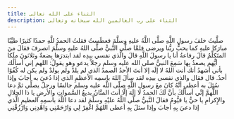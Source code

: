 ```yaml
---
title: الثناء على الله تعالى
description: الثناء على رب العالمين الله سبحانه وتعالى
---
```


<Stepper>
  
  <StepperItem title="قُلِ اللَّهُمَّ مَالِكَ الْمُلْكِ تُؤْتِي الْمُلْكَ مَنْ تَشَاءُ وَتَنْزِعُ الْمُلْكَ مِمَّنْ تَشَاءُ وَتُعِزُّ مَنْ تَشَاءُ وَتُذِلُّ مَنْ تَشَاءُ بِيَدِكَ الْخَيْرُ إِنَّكَ عَلَى كُلِّ شَيْءٍ قَدِيرٌ ۝ تُولِجُ اللَّيْلَ فِي النَّهَارِ وَتُولِجُ النَّهَارَ فِي اللَّيْلِ وَتُخْرِجُ الْحَيَّ مِنَ الْمَيِّتِ وَتُخْرِجُ الْمَيِّتَ مِنَ الْحَيِّ وَتَرْزُقُ مَنْ تَشَاءُ بِغَيْرِ حِسَابٍ [آل عمران:26- 27]." clicksRequired={1}>
  
  </StepperItem>
 
  <StepperItem title="الْحَمْدُ لِلَّهِ الَّذِي خَلَقَ السَّمَاوَاتِ وَالْأَرْضَ وَجَعَلَ الظُّلُمَاتِ وَالنُّورَ ۖ ثُمَّ الَّذِينَ كَفَرُوا بِرَبِّهِمْ يَعْدِلُونَ" clicksRequired={1}>
  
  </StepperItem>
 
  <StepperItem title="قال تعالى : الْحَمْدُ لِلَّهِ الَّذِي هَدَانَا لِهَٰذَا وَمَا كُنَّا لِنَهْتَدِيَ لَوْلَا أَنْ هَدَانَا اللَّهُ" clicksRequired={1}>
  
  </StepperItem>
 
  <StepperItem title="قال تعالى : الْحَمْدُ لِلَّهِ فَاطِرِ السَّمَاوَاتِ وَالْأَرْضِ جَاعِلِ الْمَلَائِكَةِ رُسُلًا أُولِي أَجْنِحَةٍ مَّثْنَىٰ وَثُلَاثَ وَرُبَاعَ ۚ يَزِيدُ فِي الْخَلْقِ مَا يَشَاءُ ۚ إِنَّ اللَّهَ عَلَىٰ كُلِّ شَيْءٍ قَدِيرٌ" clicksRequired={1}>
  
  </StepperItem>
 
  <StepperItem title=" قال تعالى : ﴿ الْحَمْدُ لِلَّهِ الَّذِي أَنزَلَ عَلَىٰ عَبْدِهِ الْكِتَابَ وَلَمْ يَجْعَل لَّهُ عِوَجًا ۜ﴾" clicksRequired={1}>
  
  </StepperItem>
 
  <StepperItem title="قال تعالى : هُوَ اللَّهُ الَّذِي لَا إِلَٰهَ إِلَّا هُوَ الْمَلِكُ الْقُدُّوسُ السَّلَامُ الْمُؤْمِنُ الْمُهَيْمِنُ الْعَزِيزُ الْجَبَّارُ الْمُتَكَبِّرُ ۚ سُبْحَانَ اللَّهِ عَمَّا يُشْرِكُونَ" clicksRequired={1}>
  
  </StepperItem>
 
  <StepperItem title="﴿ الْحَمْدُ لِلَّهِ الَّذِي لَهُ مَا فِي السَّمَاوَاتِ وَمَا فِي الْأَرْضِ وَلَهُ الْحَمْدُ فِي الْآخِرَةِ ۚ وَهُوَ الْحَكِيمُ الْخَبِيرُ﴾
[ سبأ: 1]" clicksRequired={1}>
  
  </StepperItem>
 
  <StepperItem title="قال تعالى : وَقُلِ الْحَمْدُ لِلَّهِ الَّذِي لَمْ يَتَّخِذْ وَلَدًا وَلَمْ يَكُن لَّهُ شَرِيكٌ فِي الْمُلْكِ وَلَمْ يَكُن لَّهُ وَلِيٌّ مِّنَ الذُّلِّ ۖ وَكَبِّرْهُ تَكْبِيرًا (111)" clicksRequired={1}>
  
  </StepperItem>
 
  <StepperItem title="اللَّهمَّ لَكَ الحمدُ أنتَ ربُّ السَّمواتِ والأرضِ ومن فيهنَّ، ولَكَ الحمدُ أنتَ قيُّومُ السَّمواتِ والأرضِ ومن فيهنَّ، ولَكَ الحمدُ أنتَ نور السَّمواتِ والأرضِ ومن فيهنَّ ، أنتَ الحقُّ، وقولُكَ الحقُّ، ووعدك حقٌّ، والجنَّةُ حقٌّ، والنَّارُ حقٌّ، والنَّبيُّونَ حقٌّ، ومحمَّدٌ حقٌّ، اللَّهمَّ لَكَ أسلمتُ، وبِكَ آمنتُ، وعليْكَ توَكَّلتُ، وإليْكَ أنَبتُ، وبِكَ خاصَمتُ، وإليْكَ حاكمتُ، فاغفِر لي ما قدَّمتُ وما أخَّرتُ، وما أسررتُ وما أعلَنتُ، أنتَ إلَهي لاَ إلَهَ إلَّا أنتَ" clicksRequired={1}>
 
  </StepperItem>
  <StepperItem title="اللهمَّ لك الحمدُ كلُّه ولك الملكُ كلُّه بيدِك الخيرُ كلُّه إليك يرجعُ الأمرُ كلُّه علانيتُه وسرُّه فأهلٌ أن تُحمدَ إنك على كلِّ شيءٍ قديرٌ اللهمَّ اغفرْ لي جميعَ ما مضَى من ذنوبي واعصِمْني فيما بقِيَ من عمُرِي وارزقْني عملًا زاكيًا" clicksRequired={1}>
  
  </StepperItem>
  <StepperItem title="الحمدُ للَّهِ حمدًا كثيرًا طيِّبًا مبارَكا عليهِ كما يحبُّ ربُّنا ويرضى " clicksRequired={1}>
    <Note title="الحديث"> 
صلَّيتُ خلفَ رسولِ اللَّهِ صلَّى اللَّهُ عليهِ وسلَّمَ فعطَستُ فقلتُ الحمدُ للَّهِ حمدًا كثيرًا طيِّبًا مبارَكا عليهِ كما يحبُّ ربُّنا ويرضى فلمَّا صلَّى النَّبيُّ صلَّى اللهُ عليهِ وسلَّمَ انصرفَ فقالَ منَ المتَكلِّمُ قالَ رفاعةُ أنا يا رسولَ اللَّهِ قالَ والَّذي نفسي بيدِه لقد ابتدرَها بِضعةٌ وثلاثونَ ملَكا أيُّهم يصعدُ بِها
    <span/>
    </Note>
  </StepperItem>
  <StepperItem title="الحمد لله كثيراً والله أكبر كبيراً" clicksRequired={1}>

  </StepperItem>



  <StepperItem title=" اللهمَّ إنِّي أسألُك بأني أشهدُ أنك أنت اللهُ لا إلهَ إلا أنتَ الأحدُ الصمدُ الذي لم يلدْ ولم يولدْ ولم يكنْ له كفُوًا أحدٌ" clicksRequired={1}>
      <Note title="الحديث"> 
سَمِعَ النبيُّ صلى الله عليه وسلم رجلاً يدعو وهو يقولُ: اللهم إني أسألُك بأني أشهدُ أنك أنت اللهُ لا إلَه إلا أنتَ الأحدُ الصمدُ الذي لم يلدْ ولم يولدْ ولم يكن له كُفُوًا أحدٌ. قال فقال والذي نفسي بيدِه لقد سألَ اللهَ باسمِه الأعظمِ الذي إذا دُعيَ به أجابَ وإذا سُئِلَ به أعطى 
   <span/>
    </Note>
  </StepperItem>
  <StepperItem title=" اللهمَّ إني أسألُك بأن لك الحمدَ لا إله إلا أنتَ الحنانُ المنانُ بديعُ السماواتِ والأرضِ يا ذا الجلالِ والإكرامِ يا حيُّ يا قيومٌ" clicksRequired={1}>
       <Note title="الحديث"> 
أنَّهُ كانَ معَ رسولِ اللَّهِ صلّى اللَّه عليه وسلم جالسًا ورجلٌ يصلِّي ثمَّ دعا اللَّهمَّ إنِّي أسألُكَ بأنَّ لَكَ الحمدُ لا إلَهَ إلَّا أنتَ المنَّانُ بديعُ السَّمواتِ والأرضِ يا ذا الجلالِ والإِكرامِ يا حيُّ يا قيُّومُ فقالَ النَّبيُّ صلَّى اللَّهُ عليْهِ وسلَّمَ لقد دعا اللَّهَ باسمِهِ العظيمِ الَّذي إذا دعيَ بِهِ أجابَ وإذا سئلَ بِهِ أعطى 
   <span/>
   </Note>
  </StepperItem>
  <StepperItem title="من قال حين يصبحُ أو يمسي: اللهمَّ إني أصبحتُ أشهدُكَ وأشهدُ حملةَ عرشِكَ، وملائكتَكَ وجميعَ خلقِك بأنَّك أنت اللهُ لا إلهَ إلا أنتَ وحدك لا شريكَ لك، وأنَّ محمَّدًا عبدُك ورسولُك أعتقَ اللهُ ربُعَه من النَّارِ، ومن قالها مرَّتين أعتقَ اللهُ نصفَه من النَّارِ، ومن قالها ثلاثًا أعتقَ اللهُ ثلاثةَ أرباعِه من النَّارِ، فإن قالها أربعًا أعتقَه اللهُ من النَّارِ" clicksRequired={1}>
  
  </StepperItem>
  <StepperItem title="سبحان الله، والحمد لله، ولا إله إلا الله، والله أكبر، ولا حول ولا قوة إلا بالله" clicksRequired={1}>
  
  </StepperItem>
  <StepperItem title="لَا إِلَهَ إِلَّا اللهُ وَحْدَهُ لَا شَرِيكَ لَهُ، اللهُ أَكْبَرُ كَبِيرًا، وَالْحَمْدُ لِلَّهِ كَثِيرًا، سُبْحَانَ اللهِ رَبِّ الْعَالَمِينَ، لَا حَوْلَ وَلَا قُوَّةَ إِلَّا بِاللهِ الْعَزِيزِ الْحَكِيمِ" clicksRequired={1}>
    <Note type="" title="قل بعدها"> 
اللهُمَّ اغْفِرْ لِي وَارْحَمْنِي وَاهْدِنِي وَارْزُقْنِي
    <span/>
    </Note>
  </StepperItem>
  <StepperItem title="قال رسول الله صلى الله عليه وسلم :  من قال لا إله إلا اللهُ والله أكبرُ لا إله إلا اللهُ وحده لا إله إلا اللهُ ولا شريك له لا إله إلا اللهُ له الملك وله الحمدُ لا إله إلا اللهُ ولا حولَ ولا قوَّةَ إلا باللهِ يعقدُهنَّ خمسًا بأصابعِه ثم قال من قالهن في يومٍ أو في ليلةٍ أو في شهرٍ ثم مات في ذلك اليومِ أو في تلك الليلةِ أو في ذلك الشهرِ غُفِرَ له ذنبُه" clicksRequired={1}>
  
  </StepperItem>





  <StepperItem title="لا إلَهَ إلَّا اللَّهُ وَحْدَهُ، أَعَزَّ جُنْدَهُ، وَنَصَرَ عَبْدَهُ، وَغَلَبَ الأحْزَابَ وَحْدَهُ، فلا شيءَ بَعْدَهُ" clicksRequired={1}>
  
  </StepperItem>
  <StepperItem title="قال رسول الله صلى الله عليه وسلم : بأيِّ شيءٍ تحرِّكُ شفَتَيكَ يا أبا أمامةَ ؟ . فقلتُ : أذكرُ اللهَ يا رسولَ اللهِ ! فقال : ألا أُخبرُكَ بأكثرَ وأفضلَ من ذِكرِك باللَّيلِ والنَّهارِ ؟ . قلتُ : بلى يا رسولَ اللهِ ! قال : تقولُ : ( سبحان اللهِ عدَدَ ما خلق ، سبحان اللهِ مِلْءَ ما خلَق ، سبحان اللهِ عدَدَ ما في الأرضِ [والسماءِ] سبحان اللهِ مِلْءَ ما في الأرضِ والسماءِ ، سبحان اللهِ عدَدَ ما أحصى كتابُه ، سبحان اللهِ مِلْءَ ما أحصى كتابُه ، سبحان اللهِ عددَ كلِّ شيءٍ ، سبحانَ اللهِ مِلْءَ كلِّ شيءٍ ، الحمدُ للهِ عددَ ما خلق ، والحمدُ لله مِلْءَ ما خلَق ، والحمدُ لله عدَدَ ما في الأرضِ والسماءِ ، والحمدُ لله مِلْءَ ما في الأرضِ والسماءِ ، والحمدُ للهِ عدَدَ ما أحصى كتابُه ، والحمدُ لله مِلْءَ ما أحصى كتابُه ، والحمدُ للهِ عدَدَ كلِّ شيءٍ ، والحمدُ للهِ مِلْءَ كلِّ شيءٍ ) " clicksRequired={1}>
  
  </StepperItem>
  <StepperItem title=" سُبْحَانَكَ اللَّهُمَّ وبِحَمْدِكَ، تَبَارَكَ اسْمُكَ، وتَعَالَى جَدُّكَ، ولَا إلَهَ غَيْرُكَ" clicksRequired={1}>
  
  </StepperItem>
  <StepperItem title=" الله أكبرُ كبيراً، والحمدُ للَّه كثيراًَ، وسُبْحانَ اللهِ بُكرةً وأصيلاً، لا إلهَ إلا اللهُ، ولا نعبدُ إلا إيَّاه، مخلصين له الدِّينَ ولو كره الكافرون" clicksRequired={1}>
  
  </StepperItem>
  <StepperItem title="للَّهمَّ ! إنِّي أعوذُ برضاكَ من سخطِكَ ، وبمعافاتِكَ من عقوبتِكَ ، وأعوذُ بِكَ منكَ ، لا أُحصي ثَناءً عليكَ ، أنتَ كما أثنيتَ علَى نفسِكَ" clicksRequired={1}>
  
  </StepperItem>
</Stepper>
